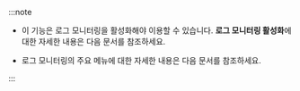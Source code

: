 :::note

<ul>

<Xclude product='nms'>

<li><p>

이 기능은 로그 모니터링을 활성화해야 이용할 수 있습니다. <b>로그 모니터링 활성화</b>에 대한 자세한 내용은 <Link to={props.link} target='_blank'>다음 문서</Link>를 참조하세요.

</p></li>

</Xclude>

<li><p>

로그 모니터링의 주요 메뉴에 대한 자세한 내용은 <Link to='../log/learn-main-menu' target='_blank'>다음 문서</Link>를 참조하세요.

</p></li>

</ul>

:::
